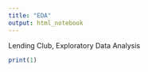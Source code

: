---
title: "EDA"
output: html_notebook
---

Lending Club, Exploratory Data Analysis

```{r}
print(1)

```